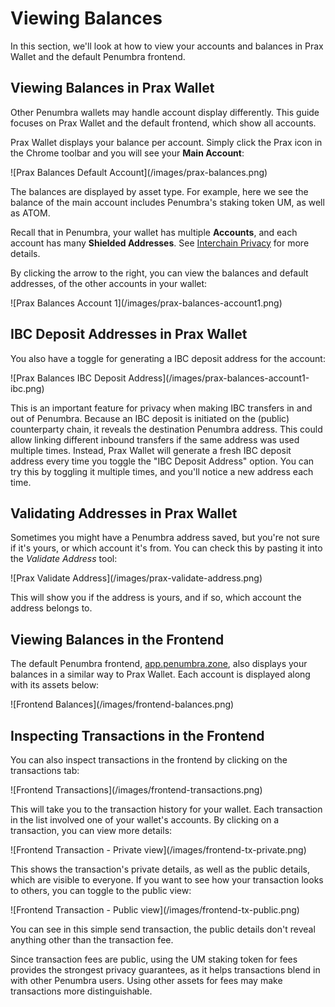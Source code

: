 
# Viewing Balances

In this section, we'll look at how to view your accounts and balances in Prax Wallet and the default Penumbra frontend.

## Viewing Balances in Prax Wallet

<Callout type="info" emoji="ℹ️">
Other Penumbra wallets may handle account display differently. This guide focuses on Prax Wallet and the default frontend, which show all accounts.
</Callout>

Prax Wallet displays your balance per account. Simply click the Prax icon in the Chrome toolbar and you will see your **Main Account**:

<div className="flex justify-center">
  ![Prax Balances Default Account](/images/prax-balances.png)
</div>

The balances are displayed by asset type. For example, here we see the balance of the main account includes Penumbra's staking token UM, as well as ATOM.

<Callout type="info" emoji="ℹ️">Recall that in Penumbra, your wallet has multiple **Accounts**, and each account has many **Shielded Addresses**. See [Interchain Privacy](../interchain-privacy.mdx) for more details.</Callout>

By clicking the arrow to the right, you can view the balances and default addresses, of the other accounts in your wallet:

<div className="flex justify-center">
  ![Prax Balances Account 1](/images/prax-balances-account1.png)
</div>

## IBC Deposit Addresses in Prax Wallet

You also have a toggle for generating a IBC deposit address for the account:

<div className="flex justify-center">
  ![Prax Balances IBC Deposit Address](/images/prax-balances-account1-ibc.png)
</div>

This is an important feature for privacy when making IBC transfers in and out of Penumbra. Because an IBC deposit is initiated on the (public) counterparty chain, it reveals the destination Penumbra address. This could allow linking different inbound transfers if the same address was used multiple times. Instead, Prax Wallet will generate a fresh IBC deposit address every time you toggle the "IBC Deposit Address" option. You can try this by toggling it multiple times, and you'll notice a new address each time.

## Validating Addresses in Prax Wallet

Sometimes you might have a Penumbra address saved, but you're not sure if it's yours, or which account it's from. You can check this by pasting it into the *Validate Address* tool:

<div className="flex justify-center">
  ![Prax Validate Address](/images/prax-validate-address.png)
</div>

This will show you if the address is yours, and if so, which account the address belongs to.

## Viewing Balances in the Frontend

The default Penumbra frontend, [app.penumbra.zone](https://app.penumbra.zone), also displays your balances in a similar way to Prax Wallet. Each account is displayed along with its assets below:

<div className="flex justify-center">
  ![Frontend Balances](/images/frontend-balances.png)
</div>

## Inspecting Transactions in the Frontend

You can also inspect transactions in the frontend by clicking on the transactions tab:

<div className="flex justify-center">
  ![Frontend Transactions](/images/frontend-transactions.png)
</div>

This will take you to the transaction history for your wallet. Each transaction in the list involved one of your wallet's accounts. By clicking on a transaction, you can view more details:

<div className="flex justify-center">
  ![Frontend Transaction - Private view](/images/frontend-tx-private.png)
</div>

This shows the transaction's private details, as well as the public details, which are visible to everyone. If you want to see how your transaction looks to others, you can toggle to the public view:

<div className="flex justify-center">
  ![Frontend Transaction - Public view](/images/frontend-tx-public.png)
</div>

You can see in this simple send transaction, the public details don't reveal anything other than the transaction fee.

<Callout type="warning" emoji="ℹ️">Since transaction fees are public, using the UM staking token for fees provides the strongest privacy guarantees, as it helps transactions blend in with other Penumbra users. Using other assets for fees may make transactions more distinguishable.</Callout>

